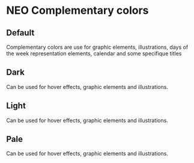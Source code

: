 
<Meta title="Design Tokens/Colors/Neo" />

<style>
  {`
      * {box-sizing: border-box;}
      .h2, .h3 {margin-top: 50px;border-bottom: 0;}
      .flex {display: flex;gap: 24px;flex-wrap: wrap;justify-content: flex-start;}
      .ctn-card {box-shadow: 0px 2px 6px 0px #00000026;border-radius: 8px;}
      .name-color {font-weight: bold;}
      .name-color, .hexa-color, .variable {margin: 0;line-height: 24px;font-size: 14px;}
      .background-color {height: 100px;width: 160px;border-radius: 8px 8px 0 0;}
      .description-color {padding: 16px;width: 160px;border-radius: 0 0 8px 8px;background: #FFFFFF;box-shadow: 0px 2px 6px rgba(0, 0, 0, 0.15);}
  `}
</style>

# NEO Complementary colors

## Default

Complementary colors are use for graphic elements, illustrations, days of the
week representation elements, calendar and some specifique titles

<div className="flex">
  <Colors color="Purple" hexa="#763294" nameVar="$purple" />
  <Colors color="Blue" hexa="#2a9cc8" nameVar="$blue" />
  <Colors color="Green" hexa="#46bfaf" nameVar="$green" />
  <Colors color="Yellow" hexa="#ecbe30" nameVar="$yellow" />
  <Colors color="Red" hexa="#e13a3a" nameVar="$red" />
  <Colors color="Orange" hexa="#FF8D2E" nameVar="$orange" />
  <Colors color="Indigo" hexa="#1a22a2" nameVar="$indigo" />
  <Colors color="Pink" hexa="#b930a2" nameVar="$pink" />
</div>

## Dark

Can be used for hover effects, graphic elements and illustrations.

<div className="flex">
  <Colors color="Purple" hexa="#5D1D79" nameVar="$purple-900" />
  <Colors color="Blue" hexa="#1B84AC" nameVar="$blue-900" />
  <Colors color="Green" hexa="#33A797" nameVar="$green-900" />
  <Colors color="Yellow" hexa="#DAA910" nameVar="$yellow-900" />
  <Colors color="Red" hexa="#C82222" nameVar="$red-900" />
  <Colors color="Orange" hexa="#F17A17" nameVar="$orange-900" />
  <Colors color="Indigo" hexa="#121982" nameVar="$indigo-900" />
  <Colors color="Pink" hexa="#9C2288" nameVar="$pink-900" />
</div>

## Light

Can be used for hover effects, graphic elements and illustrations.

<div className="flex">
  <Colors color="Purple" hexa="#B68ACA" nameVar="$purple-200" />
  <Colors color="Blue" hexa="#AADAED" nameVar="$blue-200" />
  <Colors color="Green" hexa="#A2E0D8" nameVar="$green-200" />
  <Colors color="Yellow" hexa="#F6DE94" nameVar="$yellow-200" />
  <Colors color="Red" hexa="#F48A8A" nameVar="$red-200" />
  <Colors color="Orange" hexa="#FFC696" nameVar="$orange-200" />
  <Colors color="Indigo" hexa="#9297E5" nameVar="$indigo-200" />
  <Colors color="Pink" hexa="#E39CD7" nameVar="$pink-200" />
</div>

## Pale

Can be used for hover effects, graphic elements and illustrations.

<div className="flex">
  <Colors color="Purple" hexa="#F4EAF9" nameVar="$purple-100" />
  <Colors color="Blue" hexa="#E4F4FF" nameVar="$blue-100" />
  <Colors color="Green" hexa="#E7F5F4" nameVar="$green-100" />
  <Colors color="Yellow" hexa="#FFF4D1" nameVar="$yellow-100" />
  <Colors color="Red" hexa="#FFD9D9" nameVar="$red-100" />
  <Colors color="Orange" hexa="#FFEFE3" nameVar="$orange-100" />
  <Colors color="Indigo" hexa="#DDE8FD" nameVar="$indigo-100" />
  <Colors color="Pink" hexa="#FFE5FB" nameVar="$pink-100" />
</div>
